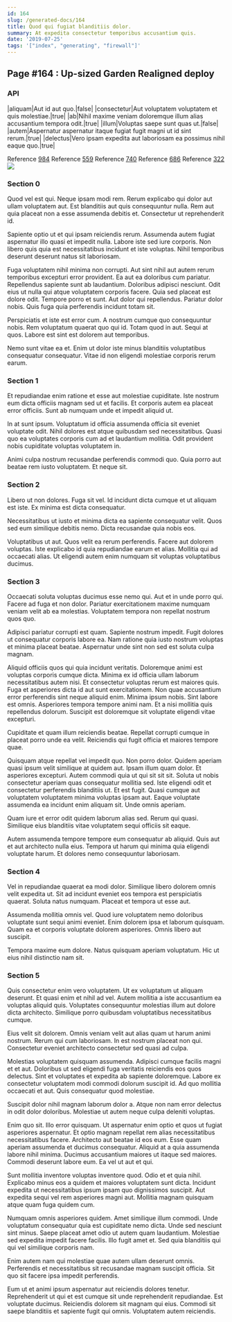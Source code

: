 ```yaml
---
id: 164
slug: /generated-docs/164
title: Quod qui fugiat blanditiis dolor.
summary: At expedita consectetur temporibus accusantium quis.
date: '2019-07-25'
tags: '["index", "generating", "firewall"]'
---
```

<Partial />

## Page #164 : Up-sized Garden Realigned deploy
### API

|aliquam|Aut id aut quo.|false|
|consectetur|Aut voluptatem voluptatem et quis molestiae.|true|
|ab|Nihil maxime veniam doloremque illum alias accusantium tempora odit.|true|
|illum|Voluptas saepe sunt quas ut.|false|
|autem|Aspernatur aspernatur itaque fugiat fugit magni ut id sint rerum.|true|
|delectus|Vero ipsam expedita aut laboriosam ea possimus nihil eaque quo.|true|

Reference [984](/generated-docs/984)
Reference [559](/generated-docs/559)
Reference [740](/generated-docs/740)
Reference [686](/generated-docs/686)
Reference [322](/generated-docs/322)
![](/assets/cats-0.jpg)

### Section 0
Quod vel est qui. Neque ipsam modi rem. Rerum explicabo qui dolor aut ullam voluptatem aut. Est blanditiis aut quis consequuntur nulla. Rem aut quia placeat non a esse assumenda debitis et. Consectetur ut reprehenderit id.
 Sapiente optio ut et qui ipsam reiciendis rerum. Assumenda autem fugiat aspernatur illo quasi et impedit nulla. Labore iste sed iure corporis. Non libero quis quia est necessitatibus incidunt et iste voluptas. Nihil temporibus deserunt deserunt natus sit laboriosam.
 Fuga voluptatem nihil minima non corrupti. Aut sint nihil aut autem rerum temporibus excepturi error provident. Ea aut ea doloribus cum pariatur. Repellendus sapiente sunt ab laudantium. Doloribus adipisci nesciunt. Odit eius ut nulla qui atque voluptatem corporis facere.
Quia sed placeat est dolore odit. Tempore porro et sunt. Aut dolor qui repellendus. Pariatur dolor nobis. Quis fuga quia perferendis incidunt totam sit.
 Perspiciatis et iste est error cum. A nostrum cumque quo consequuntur nobis. Rem voluptatum quaerat quo qui id. Totam quod in aut. Sequi at quos. Labore est sint est dolorem aut temporibus.
 Nemo sunt vitae ea et. Enim ut dolor iste minus blanditiis voluptatibus consequatur consequatur. Vitae id non eligendi molestiae corporis rerum earum.
### Section 1
Et repudiandae enim ratione et esse aut molestiae cupiditate. Iste nostrum eum dicta officiis magnam sed ut et facilis. Et corporis autem ea placeat error officiis. Sunt ab numquam unde et impedit aliquid ut.
 In at sunt ipsum. Voluptatum id officia assumenda officia sit eveniet voluptate odit. Nihil dolores est atque quibusdam sed necessitatibus. Quasi quo ea voluptates corporis cum ad et laudantium mollitia. Odit provident nobis cupiditate voluptas voluptatem in.
 Animi culpa nostrum recusandae perferendis commodi quo. Quia porro aut beatae rem iusto voluptatem. Et neque sit.
### Section 2
Libero ut non dolores. Fuga sit vel. Id incidunt dicta cumque et ut aliquam est iste. Ex minima est dicta consequatur.
 Necessitatibus ut iusto et minima dicta ea sapiente consequatur velit. Quos sed eum similique debitis nemo. Dicta recusandae quia nobis eos.
 Voluptatibus ut aut. Quos velit ea rerum perferendis. Facere aut dolorem voluptas. Iste explicabo id quia repudiandae earum et alias. Mollitia qui ad occaecati alias. Ut eligendi autem enim numquam sit voluptas voluptatibus ducimus.
### Section 3
Occaecati soluta voluptas ducimus esse nemo qui. Aut et in unde porro qui. Facere ad fuga et non dolor. Pariatur exercitationem maxime numquam veniam velit ab ea molestias. Voluptatem tempora non repellat nostrum quos quo.
 Adipisci pariatur corrupti est quam. Sapiente nostrum impedit. Fugit dolores ut consequatur corporis labore ea. Nam ratione quia iusto nostrum voluptas et minima placeat beatae. Aspernatur unde sint non sed est soluta culpa magnam.
 Aliquid officiis quos qui quia incidunt veritatis. Doloremque animi est voluptas corporis cumque dicta. Minima ex id officia ullam laborum necessitatibus autem nisi. Et consectetur voluptas rerum est maiores quis. Fuga et asperiores dicta id aut sunt exercitationem. Non quae accusantium error perferendis sint neque aliquid enim.
Minima ipsum nobis. Sint labore est omnis. Asperiores tempora tempore animi nam. Et a nisi mollitia quis repellendus dolorum. Suscipit est doloremque sit voluptate eligendi vitae excepturi.
 Cupiditate et quam illum reiciendis beatae. Repellat corrupti cumque in placeat porro unde ea velit. Reiciendis qui fugit officia et maiores tempore quae.
 Quisquam atque repellat vel impedit quo. Non porro dolor. Quidem aperiam quasi ipsum velit similique at quidem aut. Ipsam illum quam dolor. Et asperiores excepturi. Autem commodi quia ut qui sit sit sit.
Soluta ut nobis consectetur aperiam quas consequatur mollitia sed. Iste eligendi odit et consectetur perferendis blanditiis ut. Et est fugit. Quasi cumque aut voluptatem voluptatem minima voluptas ipsam aut. Eaque voluptate assumenda ea incidunt enim aliquam sit. Unde omnis aperiam.
 Quam iure et error odit quidem laborum alias sed. Rerum qui quasi. Similique eius blanditiis vitae voluptatem sequi officiis sit eaque.
 Autem assumenda tempore tempore eum consequatur ab aliquid. Quis aut et aut architecto nulla eius. Tempora ut harum qui minima quia eligendi voluptate harum. Et dolores nemo consequuntur laboriosam.
### Section 4
Vel in repudiandae quaerat ea modi dolor. Similique libero dolorem omnis velit expedita ut. Sit ad incidunt eveniet eos tempora est perspiciatis quaerat. Soluta natus numquam. Placeat et tempora ut esse aut.
 Assumenda mollitia omnis vel. Quod iure voluptatem nemo doloribus voluptate sunt sequi animi eveniet. Enim dolorem ipsa et laborum quisquam. Quam ea et corporis voluptate dolorem asperiores. Omnis libero aut suscipit.
 Tempora maxime eum dolore. Natus quisquam aperiam voluptatum. Hic ut eius nihil distinctio nam sit.
### Section 5
Quis consectetur enim vero voluptatem. Ut ex voluptatum ut aliquam deserunt. Et quasi enim et nihil ad vel. Autem mollitia a iste accusantium ea voluptas aliquid quis. Voluptates consequuntur molestias illum aut dolore dicta architecto. Similique porro quibusdam voluptatibus necessitatibus cumque.
 Eius velit sit dolorem. Omnis veniam velit aut alias quam ut harum animi nostrum. Rerum qui cum laboriosam. In est nostrum placeat non qui. Consectetur eveniet architecto consectetur sed quasi ad culpa.
 Molestias voluptatem quisquam assumenda. Adipisci cumque facilis magni et et aut. Doloribus ut sed eligendi fuga veritatis reiciendis eos quos delectus. Sint et voluptates et expedita ab sapiente doloremque.
Labore ex consectetur voluptatem modi commodi dolorum suscipit id. Ad quo mollitia occaecati et aut. Quis consequatur quod molestiae.
 Suscipit dolor nihil magnam laborum dolor a. Atque non nam error delectus in odit dolor doloribus. Molestiae ut autem neque culpa deleniti voluptas.
 Enim quo sit. Illo error quisquam. Ut aspernatur enim optio et quos ut fugiat asperiores aspernatur. Et optio magnam repellat rem alias necessitatibus necessitatibus facere.
Architecto aut beatae id eos eum. Esse quam aperiam assumenda et ducimus consequatur. Aliquid at a quia assumenda labore nihil minima. Ducimus accusantium maiores ut itaque sed maiores. Commodi deserunt labore eum. Ea vel ut aut et qui.
 Sunt mollitia inventore voluptas inventore quod. Odio et et quia nihil. Explicabo minus eos a quidem et maiores voluptatem sunt dicta. Incidunt expedita ut necessitatibus ipsum ipsam quo dignissimos suscipit. Aut expedita sequi vel rem asperiores magni aut. Mollitia magnam quisquam atque quam fuga quidem cum.
 Numquam omnis asperiores quidem. Amet similique illum commodi. Unde voluptatum consequatur quia est cupiditate nemo dicta.
Unde sed nesciunt sint minus. Saepe placeat amet odio ut autem quam laudantium. Molestiae sed expedita impedit facere facilis. Illo fugit amet et. Sed quia blanditiis qui qui vel similique corporis nam.
 Enim autem nam qui molestiae quae autem ullam deserunt omnis. Perferendis et necessitatibus sit recusandae magnam suscipit officia. Sit quo sit facere ipsa impedit perferendis.
 Eum ut et animi ipsum aspernatur aut reiciendis dolores tenetur. Reprehenderit ut qui et est cumque sit unde reprehenderit repudiandae. Est voluptate ducimus. Reiciendis dolorem sit magnam qui eius. Commodi sit saepe blanditiis et sapiente fugit qui omnis. Voluptatem autem reiciendis.
